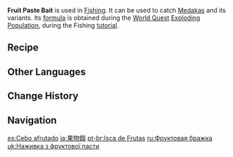 {{Item Infobox
|id           = 111023
|image        = Item Fruit Paste Bait.png
|type         = Bait
|invCategory  = Materials
|quality      = 2
|description  = A very commonly-seen bait made from mashing, fermenting, and kneading Sunsettias and Wheat together. It atomizes very quickly upon hitting the water and exerts an incredible attraction on small fish. Due to the ease of its making, cheap price, and its excellent efficacy, it has also been jokingly called the "Fisher's Trusty Treasure".<br />Suitable for catching [[Medaka]]s, [[Dawncatcher]]s, and [[Crystalfish]].
|source1      = [[Crafting]]
|recipe       = [[Exploding Population]] [[World Quest]]
}}
'''Fruit Paste Bait''' is used in [[Fishing]]. It can be used to catch [[Medaka]]s and its variants. Its [[formula]] is obtained during the [[World Quest]] [[Exploding Population]], during the Fishing [[tutorial]].

==Recipe==
{{Recipe
|type = Crafting
|Sunsettia = 1
|Wheat = 1
|yield = 10
|sort = Sunsettia;Wheat
}}

==Other Languages==
{{Other Languages
|default_hidden = 1
|en      = Fruit Paste Bait
|zhs     = 果酿饵
|zhs_rm  = Guǒniàng Ěr
|zht     = 果釀餌
|zht_rm  = Guǒniàng Ěr
|ja      = 果物餌
|ja_rm   = Kudamono Esa{{Assumed}}
|ko      = {{tt|과즙|果汁}} 미끼
|ko_rm   = Gwajeup Mikki
|es      = Cebo afrutado
|fr      = Appât de pâte de fruit
|ru      = Фруктовая бражка
|th      = Fruit Paste Bait
|vi      = Mồi Lên Men
|de      = Fruchtpastenköder
|id      = Fruit Paste Bait
|pt      = Isca de Frutas
|tr      = Meyve Ezmesi Yemi
|it      = Esca di pasta di frutta
}}

==Change History==
{{Change History|2.1}}

==Navigation==
{{Material Navbox|type=Fishing Materials}}

[[es:Cebo afrutado]]
[[ja:果物餌]]
[[pt-br:Isca de Frutas]]
[[ru:Фруктовая бражка]]
[[uk:Наживка з фруктової пасти]]
